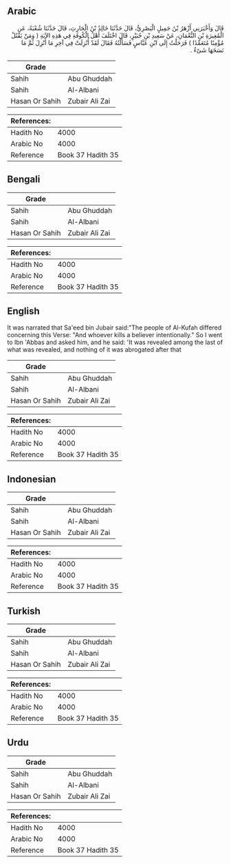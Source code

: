 ## Arabic


<div dir="rtl" lang="ar" style={{fontSize:'larger',backgroundColor:'#f8f9fa',padding:20}}>
قَالَ وَأَخْبَرَنِي أَزْهَرُ بْنُ جَمِيلٍ الْبَصْرِيُّ، قَالَ حَدَّثَنَا خَالِدُ بْنُ الْحَارِثِ، قَالَ حَدَّثَنَا شُعْبَةُ، عَنِ الْمُغِيرَةِ بْنِ النُّعْمَانِ، عَنْ سَعِيدِ بْنِ جُبَيْرٍ، قَالَ اخْتَلَفَ أَهْلُ الْكُوفَةِ فِي هَذِهِ الآيَةِ ‏(‏ وَمَنْ يَقْتُلْ مُؤْمِنًا مُتَعَمِّدًا ‏)‏ فَرَحَلْتُ إِلَى ابْنِ عَبَّاسٍ فَسَأَلْتُهُ فَقَالَ لَقَدْ أُنْزِلَتْ فِي آخِرِ مَا أُنْزِلَ ثُمَّ مَا نَسَخَهَا شَىْءٌ ‏.‏
</div>
<div style={{backgroundColor:'#f8f9fa',padding:20, marginBottom: 10}}><table> <thead> <tr> <th>Grade</th> <th></th> </tr> </thead> <tbody> <tr><td>Sahih</td><td>Abu Ghuddah</td></tr><tr><td>Sahih</td><td>Al-Albani</td></tr><tr><td>Hasan Or Sahih</td><td>Zubair Ali Zai</td></tr></tbody></table><table> <thead> <tr> <th>References:</th> <th></th> </tr> </thead> <tbody><tr><td>Hadith No</td><td>4000</td></tr><tr><td>Arabic No</td><td>4000</td></tr><tr><td>Reference</td><td>Book 37 Hadith 35</td></tr></tbody></table></div>

## Bengali


<div dir="ltr" lang="bn" style={{fontSize:'larger',backgroundColor:'#f8f9fa',padding:20}}>

</div>
<div style={{backgroundColor:'#f8f9fa',padding:20, marginBottom: 10}}><table> <thead> <tr> <th>Grade</th> <th></th> </tr> </thead> <tbody> <tr><td>Sahih</td><td>Abu Ghuddah</td></tr><tr><td>Sahih</td><td>Al-Albani</td></tr><tr><td>Hasan Or Sahih</td><td>Zubair Ali Zai</td></tr></tbody></table><table> <thead> <tr> <th>References:</th> <th></th> </tr> </thead> <tbody><tr><td>Hadith No</td><td>4000</td></tr><tr><td>Arabic No</td><td>4000</td></tr><tr><td>Reference</td><td>Book 37 Hadith 35</td></tr></tbody></table></div>

## English


<div dir="ltr" lang="en" style={{fontSize:'larger',backgroundColor:'#f8f9fa',padding:20}}>
It was narrated that Sa'eed bin Jubair said:"The people of Al-Kufah differed concerning this Verse: "And whoever kills a believer intentionally." So I went to Ibn 'Abbas and asked him, and he said: 'It was revealed among the last of what was revealed, and nothing of it was abrogated after that
</div>
<div style={{backgroundColor:'#f8f9fa',padding:20, marginBottom: 10}}><table> <thead> <tr> <th>Grade</th> <th></th> </tr> </thead> <tbody> <tr><td>Sahih</td><td>Abu Ghuddah</td></tr><tr><td>Sahih</td><td>Al-Albani</td></tr><tr><td>Hasan Or Sahih</td><td>Zubair Ali Zai</td></tr></tbody></table><table> <thead> <tr> <th>References:</th> <th></th> </tr> </thead> <tbody><tr><td>Hadith No</td><td>4000</td></tr><tr><td>Arabic No</td><td>4000</td></tr><tr><td>Reference</td><td>Book 37 Hadith 35</td></tr></tbody></table></div>

## Indonesian


<div dir="ltr" lang="id" style={{fontSize:'larger',backgroundColor:'#f8f9fa',padding:20}}>

</div>
<div style={{backgroundColor:'#f8f9fa',padding:20, marginBottom: 10}}><table> <thead> <tr> <th>Grade</th> <th></th> </tr> </thead> <tbody> <tr><td>Sahih</td><td>Abu Ghuddah</td></tr><tr><td>Sahih</td><td>Al-Albani</td></tr><tr><td>Hasan Or Sahih</td><td>Zubair Ali Zai</td></tr></tbody></table><table> <thead> <tr> <th>References:</th> <th></th> </tr> </thead> <tbody><tr><td>Hadith No</td><td>4000</td></tr><tr><td>Arabic No</td><td>4000</td></tr><tr><td>Reference</td><td>Book 37 Hadith 35</td></tr></tbody></table></div>

## Turkish


<div dir="ltr" lang="tr" style={{fontSize:'larger',backgroundColor:'#f8f9fa',padding:20}}>

</div>
<div style={{backgroundColor:'#f8f9fa',padding:20, marginBottom: 10}}><table> <thead> <tr> <th>Grade</th> <th></th> </tr> </thead> <tbody> <tr><td>Sahih</td><td>Abu Ghuddah</td></tr><tr><td>Sahih</td><td>Al-Albani</td></tr><tr><td>Hasan Or Sahih</td><td>Zubair Ali Zai</td></tr></tbody></table><table> <thead> <tr> <th>References:</th> <th></th> </tr> </thead> <tbody><tr><td>Hadith No</td><td>4000</td></tr><tr><td>Arabic No</td><td>4000</td></tr><tr><td>Reference</td><td>Book 37 Hadith 35</td></tr></tbody></table></div>

## Urdu


<div dir="rtl" lang="ur" style={{fontSize:'larger',backgroundColor:'#f8f9fa',padding:20}}>

</div>
<div style={{backgroundColor:'#f8f9fa',padding:20, marginBottom: 10}}><table> <thead> <tr> <th>Grade</th> <th></th> </tr> </thead> <tbody> <tr><td>Sahih</td><td>Abu Ghuddah</td></tr><tr><td>Sahih</td><td>Al-Albani</td></tr><tr><td>Hasan Or Sahih</td><td>Zubair Ali Zai</td></tr></tbody></table><table> <thead> <tr> <th>References:</th> <th></th> </tr> </thead> <tbody><tr><td>Hadith No</td><td>4000</td></tr><tr><td>Arabic No</td><td>4000</td></tr><tr><td>Reference</td><td>Book 37 Hadith 35</td></tr></tbody></table></div>